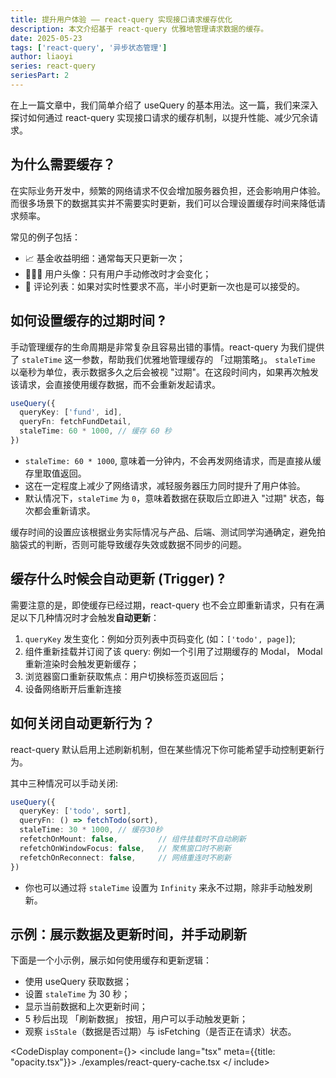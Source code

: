 ```yaml
---
title: 提升用户体验 —— react-query 实现接口请求缓存优化
description: 本文介绍基于 react-query 优雅地管理请求数据的缓存。
date: 2025-05-23
tags: ['react-query', '异步状态管理']
author: liaoyi
series: react-query
seriesPart: 2
---
```


在上一篇文章中，我们简单介绍了 useQuery 的基本用法。这一篇，我们来深入探讨如何通过 react-query 实现接口请求的缓存机制，以提升性能、减少冗余请求。

## 为什么需要缓存？

在实际业务开发中，频繁的网络请求不仅会增加服务器负担，还会影响用户体验。而很多场景下的数据其实并不需要实时更新，我们可以合理设置缓存时间来降低请求频率。

常见的例子包括：

- 📈 基金收益明细：通常每天只更新一次；
- 👨🏻‍💻 用户头像：只有用户手动修改时才会变化；
- 💬 评论列表：如果对实时性要求不高，半小时更新一次也是可以接受的。


## 如何设置缓存的过期时间 ?

手动管理缓存的生命周期是非常复杂且容易出错的事情。react-query 为我们提供了 `staleTime` 这一参数，帮助我们优雅地管理缓存的 「过期策略」。
`staleTime` 以毫秒为单位，表示数据多久之后会被视 "过期"。在这段时间内，如果再次触发该请求，会直接使用缓存数据，而不会重新发起请求。


```ts
useQuery({
  queryKey: ['fund', id],
  queryFn: fetchFundDetail,
  staleTime: 60 * 1000, // 缓存 60 秒
})
```

- `staleTime: 60 * 1000`, 意味着一分钟内，不会再发网络请求，而是直接从缓存里取值返回。
- 这在一定程度上减少了网络请求，减轻服务器压力同时提升了用户体验。
- 默认情况下，`staleTime` 为 `0`，意味着数据在获取后立即进入 "过期" 状态，每次都会重新请求。

<Callout type='warn' title="建议">
缓存时间的设置应该根据业务实际情况与产品、后端、测试同学沟通确定，避免拍脑袋式的判断，否则可能导致缓存失效或数据不同步的问题。
</Callout>

## 缓存什么时候会自动更新 (Trigger) ?

需要注意的是，即使缓存已经过期，react-query 也不会立即重新请求，只有在满足以下几种情况时才会触发**自动更新**：

1. `queryKey` 发生变化：例如分页列表中页码变化 (如：`['todo', page]`);
2. 组件重新挂载并订阅了该 query: 例如一个引用了过期缓存的 Modal， Modal 重新渲染时会触发更新缓存；
3. 浏览器窗口重新获取焦点：用户切换标签页返回后；
4. 设备网络断开后重新连接


## 如何关闭自动更新行为？

react-query 默认启用上述刷新机制，但在某些情况下你可能希望手动控制更新行为。

其中三种情况可以手动关闭:

```ts
useQuery({
  queryKey: ['todo', sort],
  queryFn: () => fetchTodo(sort),
  staleTime: 30 * 1000, // 缓存30秒
  refetchOnMount: false,         // 组件挂载时不自动刷新
  refetchOnWindowFocus: false,   // 聚焦窗口时不刷新
  refetchOnReconnect: false,     // 网络重连时不刷新
})
```
- 你也可以通过将 `staleTime` 设置为 `Infinity` 来永不过期，除非手动触发刷新。


## 示例：展示数据及更新时间，并手动刷新

下面是一个小示例，展示如何使用缓存和更新逻辑：

- 使用 useQuery 获取数据；
- 设置 `staleTime` 为 30 秒；
- 显示当前数据和上次更新时间；
- 5 秒后出现 「刷新数据」 按钮，用户可以手动触发更新；
- 观察 `isStale`（数据是否过期）与 isFetching（是否正在请求）状态。


 <CodeDisplay component={<TodoList />}>
  <include lang="tsx" meta={{title: "opacity.tsx"}}>
   ./examples/react-query-cache.tsx
  </ include>
</CodeDisplay>